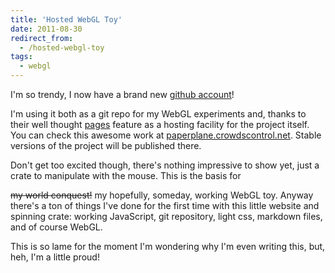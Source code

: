 ```yaml
---
title: 'Hosted WebGL Toy'
date: 2011-08-30
redirect_from:
  - /hosted-webgl-toy
tags:
  - webgl
---
```


I'm so trendy, I now have a brand new
[github account](https://github.com/cloderic)!

I'm using it both as a git repo for my WebGL experiments and, thanks to their
well thought [pages](http://pages.github.com/) feature as a hosting facility for
the project itself. You can check this awesome work at
[paperplane.crowdscontrol.net](http://paperplane.crowdscontrol.net/). Stable
versions of the project will be published there.

Don't get too excited though, there's nothing impressive to show yet, just a
crate to manipulate with the mouse. This is the basis for

<span style="text-decoration: line-through;">my world conquest!</span>
my
hopefully,
someday,
working
WebGL
toy.
Anyway
there's
a
ton
of
things
I've
done
for
the
first
time
with
this
little
website
and
spinning
crate:
working
JavaScript,
git
repository,
light
css,
markdown
files,
and
of
course
WebGL.

This is so lame for the moment I'm wondering why I'm even writing this, but,
heh, I'm a little proud!
